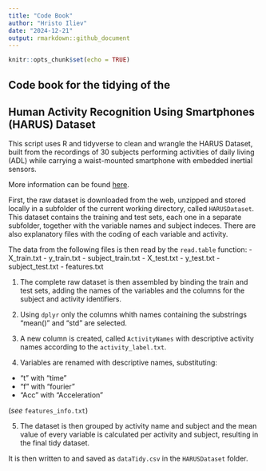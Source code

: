 ```yaml
---
title: "Code Book"
author: "Hristo Iliev"
date: "2024-12-21"
output: rmarkdown::github_document
---
```


```r
knitr::opts_chunk$set(echo = TRUE)
```

## Code book for the tidying of the 

## Human Activity Recognition Using Smartphones (HARUS) Dataset

This script uses R and tidyverse to clean and wrangle the HARUS Dataset, built from the recordings of 30 subjects performing activities of daily living (ADL) while carrying a waist-mounted smartphone with embedded inertial sensors.

More information can be found [here](https://archive.ics.uci.edu/dataset/240/human+activity+recognition+using+smartphones).

First, the raw dataset is downloaded from the web, unzipped and stored locally in a subfolder of the
current working directory, called `HARUSDataset`. This dataset contains the training and test sets, each one in a separate subfolder, together with the variable names and subject indeces. There are also explanatory files with the coding of each variable and activity.

The data from the following files is then read by the `read.table` function:
- X_train.txt
- y_train.txt
- subject_train.txt
- X_test.txt
- y_test.txt
- subject_test.txt
- features.txt

1. The complete raw dataset is then assembled by binding the train and test sets, adding the names of the variables and the columns for the subject and activity identifiers.

2. Using `dplyr` only the columns whith names containing the substrings "mean()" and "std" are selected.

3. A new column is created, called `ActivityNames` with descriptive activity names according to the `activity_label.txt`.

4. Variables are renamed with descriptive names, substituting:
- "t" with "time"
- "f" with "fourier"
- "Acc" with "Acceleration"

(*see* `features_info.txt`)

5. The dataset is then grouped by activity name and subject and the mean value of every variable is calculated per activity and subject, resulting in the final tidy dataset.

It is then written to and saved as `dataTidy.csv` in the `HARUSDataset` folder.